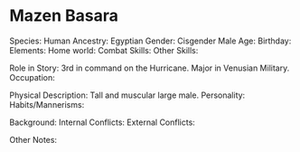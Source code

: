 # Mazen Basara

Species: Human
Ancestry: Egyptian
Gender: Cisgender Male
Age:
Birthday:
Elements:
Home world:
Combat Skills:
Other Skills:

Role in Story: 3rd in command on the Hurricane. Major in Venusian Military.
Occupation:

Physical Description: Tall and muscular large male.
Personality:
Habits/Mannerisms:

Background:
Internal Conflicts:
External Conflicts:

Other Notes:
